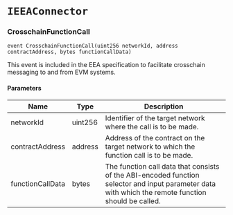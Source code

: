 # `IEEAConnector`

### CrosschainFunctionCall

```solidity
event CrosschainFunctionCall(uint256 networkId, address contractAddress, bytes functionCallData)
```

This event is included in the EEA specification to facilitate crosschain messaging to and from EVM systems.

#### Parameters

| Name | Type | Description |
| ---- | ---- | ----------- |
| networkId | uint256 | Identifier of the target network where the call is to be made. |
| contractAddress | address | Address of the contract on the target network to which the function call is to be made. |
| functionCallData | bytes | The function call data that consists of the ABI-encoded function selector and input parameter data with which the remote function should be called. |

